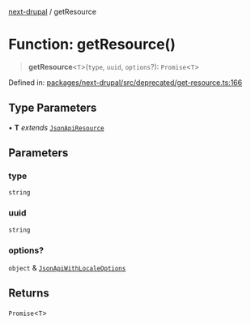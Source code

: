 [next-drupal](../globals.mdx) / getResource

# Function: getResource()

> **getResource**\<`T`\>(`type`, `uuid`, `options`?): `Promise`\<`T`\>

Defined in: [packages/next-drupal/src/deprecated/get-resource.ts:166](https://github.com/chapter-three/next-drupal/blob/99d53e7de9f279983acefda33ce5bc4643bafb3c/packages/next-drupal/src/deprecated/get-resource.ts#L166)

## Type Parameters

• **T** _extends_ [`JsonApiResource`](../interfaces/JsonApiResource.mdx)

## Parameters

### type

`string`

### uuid

`string`

### options?

`object` & [`JsonApiWithLocaleOptions`](../type-aliases/JsonApiWithLocaleOptions.mdx)

## Returns

`Promise`\<`T`\>
